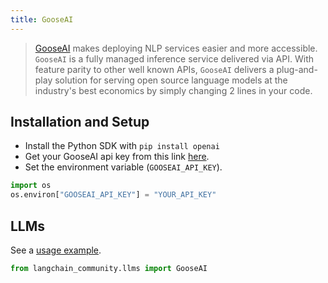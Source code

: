 ```yaml
---
title: GooseAI
---
```


>[GooseAI](https://goose.ai) makes deploying NLP services easier and more accessible.
> `GooseAI` is a fully managed inference service delivered via API.
> With feature parity to other well known APIs, `GooseAI` delivers a plug-and-play solution
> for serving open source language models at the industry's best economics by simply
> changing 2 lines in your code.

## Installation and Setup

- Install the Python SDK with `pip install openai`
- Get your GooseAI api key from this link [here](https://goose.ai/).
- Set the environment variable (`GOOSEAI_API_KEY`).

```python
import os
os.environ["GOOSEAI_API_KEY"] = "YOUR_API_KEY"
```


## LLMs

See a [usage example](/oss/python/integrations/llms/gooseai).

```python
from langchain_community.llms import GooseAI
```
